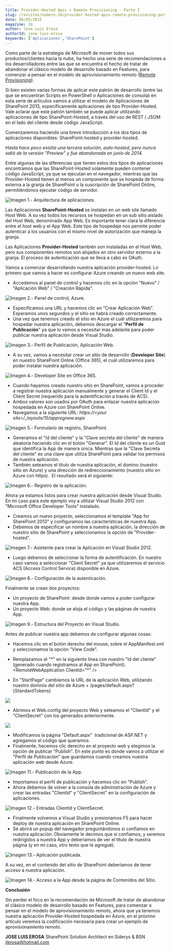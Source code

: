 ```yaml
---
title: Provider-Hosted Apss + Remote Provisioning - Parte I
slug: /revistas/numero-24/provider-hosted-apss-remote-provisioning-parte-i
date: 06/05/2015
magazine: 24
author: Jose Luis Erosa
authorId: jose-luis-erosa
keywords: ['Aplicaciones','SharePoint']
---
```






​Como parte de la estrategia de Microsoft de mover todos sus productos/clientes hacia la nube, ha hecho una serie de recomendaciones a los desarrolladores entre las que se encuentra el hecho de tratar de abandonar el clásico modelo de desarrollo basado en Features, para comenzar a pensar en el modelo de aprovisionamiento remoto ([Remote Provisioning](http://blogs.msdn.com/b/vesku/archive/2013/08/23/site-provisioning-techniques-and-remote-provisioning-in-sharepoint-2013.aspx)).

Si bien existen varias formas de aplicar este patrón de desarrollo (entre las que se encuentran Scripts en PowerShell o Aplicaciones de consola) en esta serie de artículos vamos a utilizar el modelo de Aplicaciones de SharePoint 2013, específicamente aplicaciones de tipo Provider-Hosted. Vale aclarar que este patrón también se puede aplicar utilizando aplicaciones de tipo SharePoint-Hosted, a través del uso de REST / JSOM en el lado del cliente desde código JavaScript.

Comenzaremos haciendo una breve introducción a los dos tipos de aplicaciones disponibles: SharePoint-hosted y provider-hosted.

*Hasta hace poco existía una tercera solución, auto-hosted, pero nunca salió de la versión "Preview" y fue abandonada en junio de 2014.*

Entre algunas de las diferencias que tienen estos dos tipos de aplicaciones encontramos que las SharePoint-Hosted solamente pueden contener código JavaScript, ya que se ejecutan en el navegador, mientras que las Provider-Hosted tienen al menos un componente que se hospeda de forma externa a la granja de SharePoint o la suscripción de SharePoint Online, permitiéndonos ejecutar código de servidor.

![Imagen 1.- Arquitectura de aplicaciones.](../../../images/numero24/provider-hosted-apss-remote-provisioning-parte-i/image1.jpg)

Las Aplicaciones **SharePoint-Hosted** se instalan en un web site llamado Host Web. A su vez todos los recursos se hospedan en un sub sitio aislado del Host Web, denominado App Web. Es importante tener clara la diferencia entre el host web y el App Web. Este tipo de hospedaje nos permite poder autenticar a los usuarios con el mismo nivel de autorización que maneja la granja.

Las Aplicaciones **Provider-Hosted** también son instaladas en el Host Web, pero sus componentes remotos son alojados en otro servidor externo a la granja. El proceso de autenticación que se lleva a cabo es OAuth.

Vamos a comenzar desarrollando nuestra aplicación provider-hosted. Lo primero que vamos a hacer es configurar Azure creando un nuevo web site.

- Accedemos al panel de control y hacemos clic en la opción "Nuevo" / "Aplicación Web" / "Creación Rápida".


![Imagen 2.- Panel de control, Azure.](../../../images/numero24/provider-hosted-apss-remote-provisioning-parte-i/image2.jpg)

- Especificamos una URL y hacemos clic en "Crear Aplicación Web". Esperamos unos segundos y el sitio se habrá creado correctamente.
- Una vez que tenemos creado el sitio en Azure el cuál utilizaremos para hospedar nuestra aplicación, debemos descargar el "**Perfil de Publicación**" ya que lo vamos a necesitar más adelante para poder publicar nuestra aplicación desde Visual Studio.


![Imagen 3.- Perfil de Publicación, Aplicación Web.](../../../images/numero24/provider-hosted-apss-remote-provisioning-parte-i/image3.jpg)

- A su vez, vamos a necesitar crear un sitio de desarrollo (**Developer Site**) en nuestro SharePoint Online (Office 365), el cuál utilizaremos para poder instalar nuestra aplicación.


![Imagen 4.- Developer Site en Office 365.](../../../images/numero24/provider-hosted-apss-remote-provisioning-parte-i/image4.jpeg)

- Cuando hayamos creado nuestro sitio en SharePoint, vamos a proceder a registrar nuestra aplicación manualmente y generar el Client Id y el Client Secret (requerido para la autentificación a través de ACS).
- Ambos valores son usados por OAuth para enlazar nuestra aplicación hospedada en Azure con SharePoint Online.
- Navegamos a la siguiente URL: *https://&lt;your site&gt;/\_layouts/15/appregnew.aspx*


![Imagen 5.- Formulario de registro, SharePoint.](../../../images/numero24/provider-hosted-apss-remote-provisioning-parte-i/image5.jpg)​

- Generamos el "Id del cliente" y la "Clave secreta del cliente" de manera aleatoria haciendo clic en el botón "Generar". El Id del cliente es un Guid que identifica la App de manera única. Mientras que la "Clave Secreta del cliente" es una clave que utiliza SharePoint para validar los permisos de nuestra aplicación.
- También seteamos el título de nuestra aplicación, el domino (nuestro sitio en Azure) y una dirección de redireccionamiento (nuestro sitio en Azure con https).  El resultado será el siguiente:


![Imagen 6.- Registro de la aplicación.](../../../images/numero24/provider-hosted-apss-remote-provisioning-parte-i/image6.jpg)

Ahora ya estamos listos para crear nuestra aplicación desde Visual Studio. En mi caso para este ejemplo voy a utilizar Visual Studio 2012 con "Microsoft Office Developer Tools" instalado.

- Creamos un nuevo proyecto, seleccionamos el template "App for SharePoint 2013" y configuramos las características de nuestra App.
- Debemos de especificar un nombre a nuestra aplicación, la dirección de nuestro sitio de SharePoint y seleccionamos la opción de "Provider-hosted".


![Imagen 7.- Asistente para crear la Aplicación en Visual Studio 2012.](../../../images/numero24/provider-hosted-apss-remote-provisioning-parte-i/image7.jpg)

- Luego debemos de seleccionar la forma de autentificación. En nuestro caso vamos a seleccionar "Client Secret" ya que utilizaremos el servicio ACS (Access Control Service) disponible en Azure.


![Imagen 8.- Configuración de la autenticación.](../../../images/numero24/provider-hosted-apss-remote-provisioning-parte-i/image8.jpg)

Finalmente se crean dos proyectos:

- Un proyecto de SharePoint: desde donde vamos a poder configurar nuestra App.
- Un proyecto Web: donde se aloja el código y las páginas de nuestra App.


![Imagen 9.- Estructura del Proyecto en Visual Studio.](../../../images/numero24/provider-hosted-apss-remote-provisioning-parte-i/image9.jpg)

Antes de publicar nuestra app debemos de configurar algunas cosas:

- Hacemos clic en el botón derecho del mouse, sobre el AppManifest.xml y seleccionamos la opción "View Code".
- Remplazamos el "\*" en la siguiente línea con nuestro "Id del cliente" (generado cuando registramos al App en SharePoint).
&lt;RemoteWebApplication ClientId="\*" /&gt;


- En "StartPage" cambiamos la URL de la aplicación Web, utilizando nuestro dominio del sitio de Azure + /pages/default.aspx?\{StandardTokens\}


![](../../../images/numero24/provider-hosted-apss-remote-provisioning-parte-i/image10.jpg)

- Abrimos el Web.config del proyecto Web y seteamos el "ClientId" y el "ClientSecret" con los generados anteriormente.


![](../../../images/numero24/provider-hosted-apss-remote-provisioning-parte-i/image11.jpg)

- Modificamos la página "Default.aspx"  tradicional de ASP.NET y agregamos el código que queramos.
- Finalmente, hacemos clic derecho en el proyecto web y elegimos la opción de publicar "Publish". En este punto es donde vamos a utilizar el "Perfil de Publicación" que guardamos cuando creamos nuestra aplicación web desde Azure.


![Imagen 11.- Publicación de la App.](../../../images/numero24/provider-hosted-apss-remote-provisioning-parte-i/image12.jpg)

- Importamos el perfil de publicación y hacemos clic en "Publish".
- Ahora debemos de volver a la consola de administración de Azure y crear las entradas "ClientId" y "ClientSecret" en la configuración de aplicaciones.


![Imagen 12.- Entradas ClientId y ClientSecret.](../../../images/numero24/provider-hosted-apss-remote-provisioning-parte-i/image13.jpg)

- Finalmente volvemos a Visual Studio y presionamos F5 para hacer deploy de nuestra aplicación en SharePoint Online.
- Se abrirá un popup del navegador preguntándonos si confiamos en nuestra aplicación: Obviamente le decimos que si confiamos, y seremos redirigidos a nuestra App y deberíamos de ver el título de nuestra página (y en mi caso, otro texto que le agregué).


![Imagen 13.- Aplicación publicada.](../../../images/numero24/provider-hosted-apss-remote-provisioning-parte-i/image14.jpg)

A su vez, en el contenido del sitio de SharePoint deberíamos de tener acceso a nuestra aplicación.

![Imagen 14.- Acceso a la App desde la página de Contenidos del Sitio.](../../../images/numero24/provider-hosted-apss-remote-provisioning-parte-i/image15.jpg)

**Conclusión**

Sin perder el foco en la recomendación de Microsoft de tratar de abandonar el clásico modelo de desarrollo basado en Features, para comenzar a pensar en el modelo de aprovisionamiento remoto, ahora que ya tenemos nuestra aplicación Provider-Hosted hospedada en Azure, en el próximo artículo veremos la codificación necesaria para crear un ejemplo de aprovisionamiento remoto.



**JOSE LUIS EROSA**
 SharePoint Solution Architect en Siderys & BSN 
[jlerosa@hotmail.com](mailto:jlerosa@hotmail.com)

 
 
